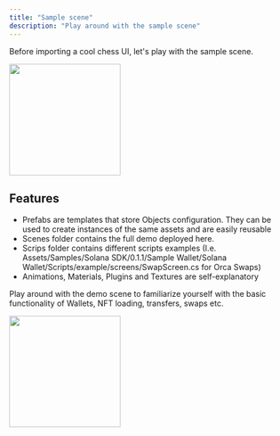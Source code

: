 ```yaml
---
title: "Sample scene"
description: "Play around with the sample scene"
---
```


Before importing a cool chess UI, let's play with the sample scene.

<img height="200" src="/images/sample_scene.png" />

## Features

- Prefabs are templates that store Objects configuration. They can be used to create instances of the same assets and are easily reusable 
- Scenes folder contains the full demo deployed here.
- Scrips folder contains different scripts examples (I.e. Assets/Samples/Solana SDK/0.1.1/Sample Wallet/Solana Wallet/Scripts/example/screens/SwapScreen.cs for Orca Swaps) 
- Animations, Materials, Plugins and Textures are self-explanatory

Play around with the demo scene to familiarize yourself with the basic functionality of  Wallets, NFT loading, transfers, swaps etc.

<img height="200" src="/images/demo.webp" />
